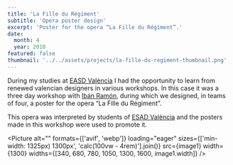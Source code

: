 ```yaml
---
title: 'La Fille du Régiment'
subtitle: 'Opera poster design'
excerpt: 'Poster for the opera “La Fille du Régiment”.'
date:
  month: 4
  year: 2010
featured: false
thumbnail: '../../assets/projects/la-fille-du-regiment-thumbnail.png'
---
```



During my studies at [EASD València](https://www.easdvalencia.com) I had the opportunity to learn from renewed valencian designers in various workshops. In this case it was a three day workshop with [Ibán Ramón](https://www.ibanramon.com), during which we designed, in teams of four, a poster for the opera “La Fille du Régiment”.

This opera was interpreted by students of [ESAD València](https://esadvalencia.com) and the posters made in this workshop were used to promote it.

<Picture
	alt=""
	formats={['avif', 'webp']}
	loading="eager"
	sizes={['min-width: 1325px) 1300px', 'calc(100vw - 4rem)'].join()}
	src={image1}
	width={1300}
	widths={[340, 680, 780, 1050, 1300, 1600, image1.width]}
/>
